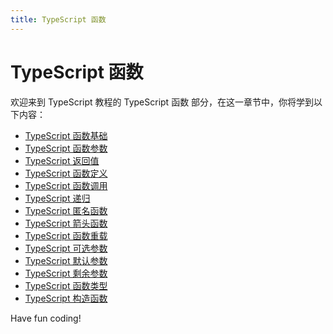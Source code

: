 ```yaml
---
title: TypeScript 函数
---
```


# TypeScript 函数

欢迎来到 TypeScript 教程的 TypeScript 函数 部分，在这一章节中，你将学到以下内容：

- [TypeScript 函数基础](./0-typescript-function-basics.mdx)
- [TypeScript 函数参数](./1-typescript-function-parameters.mdx)
- [TypeScript 返回值](./2-typescript-return-value.mdx)
- [TypeScript 函数定义](./3-typescript-function-definition.mdx)
- [TypeScript 函数调用](./4-typescript-function-call.mdx)
- [TypeScript 递归](./5-typescript-recursion.mdx)
- [TypeScript 匿名函数](./6-typescript-anonymous-function.mdx)
- [TypeScript 箭头函数](./7-typescript-arrow-function.mdx)
- [TypeScript 函数重载](./8-typescript-function-overloading.mdx)
- [TypeScript 可选参数](./9-typescript-optional-parameters.mdx)
- [TypeScript 默认参数](./10-typescript-default-parameters.mdx)
- [TypeScript 剩余参数](./11-typescript-rest-parameters.mdx)
- [TypeScript 函数类型](./12-typescript-function-type.mdx)
- [TypeScript 构造函数](./13-typescript-constructor.mdx)

Have fun coding!